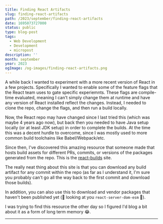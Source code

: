 ```yaml
---
title: Finding React Artifacts
slug: finding-react-artifacts
path: /2023/september/finding-react-artifacts
date: 1695073727000
status: public
type: blog-post
tags:
  - Web Development
  - Development
  - micropost
description: ''
month: september
year: 2023
ogImage: /og-images/finding-react-artifacts.png
---
```



A while back I wanted to experiment with a more recent version of React in a few
projects. Specifically I wanted to enable some of the feature flags that the
React team uses to gate specific experiemnts. These flags are compile-time
evaluated, meaning I can't simply change them at runtime and have any version of
React installed reflect the changes. Instead, I needed to clone the repo, change
the flags, and then run a build locally.

Now, the React repo may have changed since I last tried this (which was maybe 4
years ago now), but back then you needed to have Java setup locally (or at least
JDK setup) in order to complete the builds. At the time this was a decent hurdle
to overcome, since I was mostly used to more common build toolchains like
Babel/Webpack/etc.

Since then, I've discovered this amazing resource that someone made that hosts
build assets for different PRs, commits, or versions of the packages generated
from the repo. This is the [react-builds](https://react-builds.vercel.app/)
site.

The really neat thing about this site is that you can download any build
artifact for any commit within the repo (as far as I understand it, I'm sure you
probably can't go all the way back to the first commit and download those
builds).

In addition, you can also use this to download and vendor packages that haven't
been published yet (👀 looking at you `react-server-dom-esm` 👀).

I was trying to find this resource the other day so I figured I'd blog a bit
about it as a form of long term memory 😂.

---

